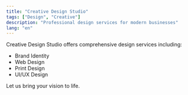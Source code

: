 ```yaml
---
title: "Creative Design Studio"
tags: ["Design", "Creative"]
description: "Professional design services for modern businesses"
lang: "en"
---
```


Creative Design Studio offers comprehensive design services including:

- Brand Identity
- Web Design
- Print Design
- UI/UX Design

Let us bring your vision to life.